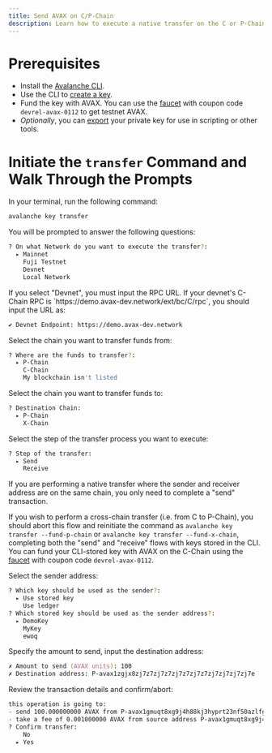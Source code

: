 ```yaml
---
title: Send AVAX on C/P-Chain
description: Learn how to execute a native transfer on the C or P-Chain using the Avalanche CLI.
---
```


# Prerequisites

- Install the [Avalanche CLI](https://docs.avax.network/tooling/guides/get-avalanche-cli).
- Use the CLI to [create a key](https://docs.avax.network/tooling/avalanche-cli#key-create).
- Fund the key with AVAX. You can use the [faucet](https://test.core.app/tools/testnet-faucet/?subnet=c&token=c) with coupon code `devrel-avax-0112` to get testnet AVAX. 
- *Optionally*, you can [export](https://docs.avax.network/tooling/avalanche-cli#key-export) your private key for use in scripting or other tools. 

# Initiate the `transfer` Command and Walk Through the Prompts

In your terminal, run the following command:

```zsh
avalanche key transfer
```

You will be prompted to answer the following questions:

```zsh
? On what Network do you want to execute the transfer?:
  ▸ Mainnet
    Fuji Testnet
    Devnet
    Local Network
```

<Accordion title="Note: Devnet">
If you select "Devnet", you must input the RPC URL. If your devnet's C-Chain RPC is `https://demo.avax-dev.network/ext/bc/C/rpc`, you should input the URL as: 

```zsh
✔ Devnet Endpoint: https://demo.avax-dev.network
```

</Accordion>

Select the chain you want to transfer funds from:

```zsh
? Where are the funds to transfer?:
  ▸ P-Chain
    C-Chain
    My blockchain isn't listed
```

Select the chain you want to transfer funds to:

```zsh
? Destination Chain:
  ▸ P-Chain
    X-Chain
```

Select the step of the transfer process you want to execute:

```zsh
? Step of the transfer:
  ▸ Send
    Receive
```

<Callout title="Note">

If you are performing a native transfer where the sender and receiver address are on the same chain, you only need to complete a "send" transaction. 

If you wish to perform a cross-chain transfer (i.e. from C to P-Chain), you should abort this flow and reinitiate the command as `avalanche key transfer --fund-p-chain` or `avalanche key transfer --fund-x-chain`, completing both the "send" and "receive" flows with keys stored in the CLI.
You can fund your CLI-stored key with AVAX on the C-Chain using the [faucet](https://test.core.app/tools/testnet-faucet/?subnet=c&token=c) with coupon code `devrel-avax-0112`.

</Callout>

Select the sender address:

```zsh
? Which key should be used as the sender?:
  ▸ Use stored key
    Use ledger
? Which stored key should be used as the sender address?:
  ▸ DemoKey
    MyKey
    ewoq
```

Specify the amount to send, input the destination address: 
  
```zsh
✗ Amount to send (AVAX units): 100
✗ Destination address: P-avax1zgjx8zj7z7zj7z7zj7z7zj7z7zj7zj7zj7zj7e
```

Review the transaction details and confirm/abort:

```zsh
this operation is going to:
- send 100.000000000 AVAX from P-avax1gmuqt8xg9j4h88kj3hyprt23nf50azlfg8txn2 to destination address P-avax1f630gvct4ht35ragcheapnn2n5cv2tkmq73ec0
- take a fee of 0.001000000 AVAX from source address P-avax1gmuqt8xg9j4h88kj3hyprt23nf50azlfg8txn2
? Confirm transfer:
    No
  ▸ Yes
```



